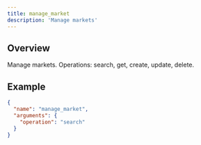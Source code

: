 ```yaml
---
title: manage_market
description: 'Manage markets'
---
```


## Overview

Manage markets. Operations: search, get, create, update, delete.

## Example

```json
{
  "name": "manage_market",
  "arguments": {
    "operation": "search"
  }
}
```
